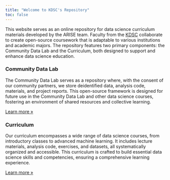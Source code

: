 ```yaml
---
title: "Welcome to KDSC's Repository"
toc: false
---
```


This website serves as an online repository for data science curriculum materials developed by the ARISE team. Faculty from the [KDSC](https://data.ku.edu/kdsc) collaborate to create open-source coursework that is adaptable to various institutions and academic majors. The repository features two primary components: the Community Data Lab and the Curriculum, both designed to support and enhance data science education.

::: content-block

### Community Data Lab

The Community Data Lab serves as a repository where, with the consent of our community partners, we store deidentified data, analysis code, materials, and project reports. This open-source framework is designed for future use in the Community Data Lab and other data science courses, fostering an environment of shared resources and collective learning.

::: learn-more
[Learn more »](project.qmd)
:::

### Curriculum

Our curriculum encompasses a wide range of data science courses, from introductory classes to advanced machine learning. It includes lecture materials, analysis code, exercises, and datasets, all systematically organized and accessible. This curriculum is crafted to build essential data science skills and competencies, ensuring a comprehensive learning experience.

::: learn-more
[Learn more »](competency.qmd)
:::

:::
